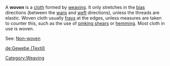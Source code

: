 A '''woven''' is a [[cloth]] formed by [[weaving]].  It only stretches in the [[bias#textiles|bias]] directions (between the [[warp]] and [[weft]] directions), unless the threads are elastic.  Woven cloth usually [[fray|frays]] at the edges, unless measures are taken to counter this, such as the use of [[pinking shears]] or [[hemming]].
Most cloth in use is woven.

See: [[Non-woven]]

[[de:Gewebe (Textil)]]
[[Category:Weaving]]